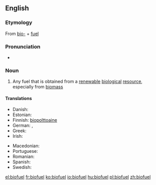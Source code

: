==English==
{{wikipedia}}

===Etymology===
From [[bio-]] + [[fuel]]

===Pronunciation===
* {{a|UK}} {{IPA|/ˈbaɪ.əʊˌfjʊ(.ə)l/}} {{X-SAMPA|/baI.@U%fjU(.@)l/}}

===Noun===
{{en-noun}}

# Any fuel that is obtained from a [[renewable]] [[biological]] [[resource]], especially from [[biomass]]

====Translations====
{{trans-top|biofuel}}
* Danish: {{t+|da|biobrændsel}}
* Estonian: {{t|et|biokütus}}
* Finnish: [[biopolttoaine]]
* German: {{t+|de|Biosprit|m}}, {{t-|de|Biokraftstoff|m}}
* Greek: {{t+|el|βιοκαύσιμο|n|tr=viokáfsimo}}
* Irish: {{t|ga|bithbhreosla|m}}
{{trans-mid}}
* Macedonian: {{t|mk|биогориво|n|tr=biogórivo}}
* Portuguese: {{t|pt|biocombustível|m}}
* Romanian: {{t|ro|biocombustibil|m}}
* Spanish: {{t-|es|biocombustible|m}}
* Swedish: {{t|sv|biobränsle}}
{{trans-bottom}}

[[el:biofuel]]
[[fr:biofuel]]
[[ko:biofuel]]
[[io:biofuel]]
[[hu:biofuel]]
[[pl:biofuel]]
[[zh:biofuel]]